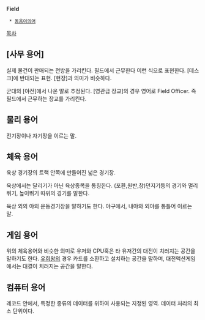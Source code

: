 '''Field'''

  * [[동음이의어]]

[[목차]]
== [사무 용어] ==
실제 물건이 판매되는 전방을 가리킨다. 필드에서 근무한다 이런 식으로 표현한다. [데스크]에 반대되는 표현. [현장]과 의미가 비슷하다.

군대의 [야전]에서 나온 말로 추정된다. [영관급 장교]의 경우 영어로 Field Officer. 즉 필드에서 근무하는 장교를 가리킨다.

== 물리 용어 ==
전기장이나 자기장을 이르는 말.
== 체육 용어 ==
육상 경기장의 트랙 안쪽에 만들어진 넓은 경기장. 

육상에서는 달리기가 아닌 육상종목을 통칭한다. (포환,원반,창)던지기등의 경기와 멀리뛰기, 높이뛰기 따위의 경기를 말한다. 

육상 외의 야외 운동경기장을 말하기도 한다. 야구에서, 내야와 외야를 통틀어 이르는 말.
== 게임 용어 ==
위의 체육용어와 비슷한 의미로 유저와 CPU혹은 타 유저간의 대전이 치러지는 공간을 말하기도 한다. [[유희왕]]의 경우 카드를 소환하고 설치하는 공간을 말하며, 대전액션게임에서는 대결이 치러지는 공간을 말한다.
== 컴퓨터 용어 ==
레코드 안에서, 특정한 종류의 데이터를 위하여 사용되는 지정된 영역. 데이터 처리의 최소 단위이다.
